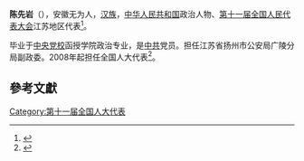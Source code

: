 '''陈先岩'''（{{bd|1963年||}}），安徽无为人，[[汉族|汉族]]，[[中华人民共和国|中华人民共和国]]政治人物、[[第十一届全国人民代表大会|第十一届全国人民代表大会]]江苏地区代表<ref>{{cite web|author=新华网|title=第十一届全国人大代表|url=http://news.xinhuanet.com/ziliao/2008-03/03/content_7708230.htm?node=36628|publisher=新华网|accessdate=2014-01-07}}</ref>。

毕业于[[中央党校|中央党校]]函授学院政治专业，是[[中共|中共]]党员。担任江苏省扬州市公安局广陵分局副政委。2008年起担任全国人大代表<ref>{{cite news|title=全国人大代表信息-陈先岩|url= http://210.82.31.1:8084/delegate/viewDelegate.action?dbid=110771|accessdate=2013-04-05|newspaper=全国人大网|archive-url=https://web.archive.org/web/20140321071007/http://www.npc.gov.cn/delegate/viewDelegate.action?dbid=110771|archive-date=2014-03-21|dead-url=yes}}</ref>。

==參考文獻==
{{reflist}}
[[Category:第十一届全国人大代表|Category:第十一届全国人大代表]]